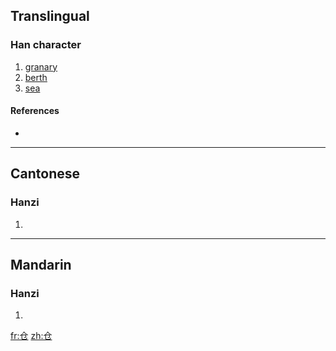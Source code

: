 {{see|倉}}
==Translingual==

===Han character===
{{Han char|rn=9|rad=人|as=02|sn=4|four=|canj=人尸山 (OSU)}}

# [[granary]]
# [[berth]]
# [[sea]]

====References====
* {{Han ref|kx=0092.051|hdz=10105.060|uh=4ED3|ud=20179}}

----

==Cantonese==

===Hanzi===
{{yue-hanzi|jyut=|y=chong1}}

# {{defn|Cantonese}}

----

==Mandarin==

===Hanzi===
{{cmn-hanzi|tra=倉|pin=[[cāng]] ([[cang1]])|wg=ts'ang<sup>1</sup>}}

# {{defn|Mandarin}}

[[fr:仓]]
[[zh:仓]]